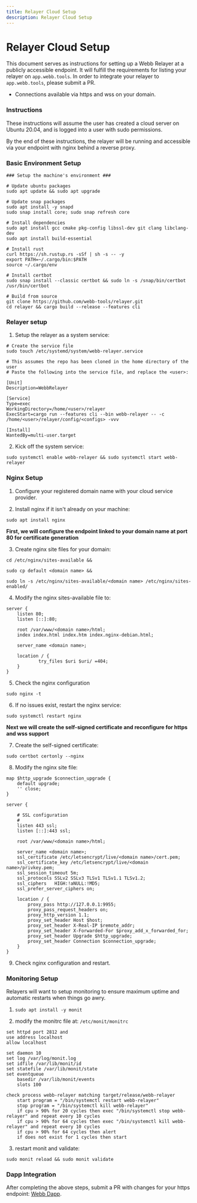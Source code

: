 ```yaml
---
title: Relayer Cloud Setup
description: Relayer Cloud Setup
---
```


# Relayer Cloud Setup

This document serves as instructions for setting up a Webb Relayer at a publicly accessible endpoint. It will fulfill the requirements for listing your relayer on `app.webb.tools`. In order to integrate your relayer to `app.webb.tools`, please submit a PR.

- Connections available via https and wss on your domain.

### Instructions

These instructions will assume the user has created a cloud server on Ubuntu 20.04, and is logged into a user with sudo permissions.

By the end of these instructions, the relayer will be running and accessible via your endpoint with nginx behind a reverse proxy.

### Basic Environment Setup

```
### Setup the machine's environment ###

# Update ubuntu packages
sudo apt update && sudo apt upgrade

# Update snap packages
sudo apt install -y snapd
sudo snap install core; sudo snap refresh core

# Install dependencies
sudo apt install gcc cmake pkg-config libssl-dev git clang libclang-dev
sudo apt install build-essential

# Install rust
curl https://sh.rustup.rs -sSf | sh -s -- -y
export PATH=~/.cargo/bin:$PATH
source ~/.cargo/env

# Install certbot
sudo snap install --classic certbot && sudo ln -s /snap/bin/certbot /usr/bin/certbot

# Build from source
git clone https://github.com/webb-tools/relayer.git
cd relayer && cargo build --release --features cli
```

### Relayer setup

1. Setup the relayer as a system service:

```
# Create the service file
sudo touch /etc/systemd/system/webb-relayer.service

# This assumes the repo has been cloned in the home directory of the user
# Paste the following into the service file, and replace the <user>:

[Unit]
Description=WebbRelayer

[Service]
Type=exec
WorkingDirectory=/home/<user>/relayer
ExecStart=cargo run --features cli --bin webb-relayer -- -c /home/<user>/relayer/config/<configs> -vvv

[Install]
WantedBy=multi-user.target
```

2. Kick off the system service:

```
sudo systemctl enable webb-relayer && sudo systemctl start webb-relayer
```

### Nginx Setup

1. Configure your registered domain name with your cloud service provider.

2. Install nginx if it isn't already on your machine:

```
sudo apt install nginx
```

**First, we will configure the endpoint linked to your domain name at port 80 for certificate generation**

3. Create nginx site files for your domain:

```
cd /etc/nginx/sites-available &&

sudo cp default <domain name> &&

sudo ln -s /etc/nginx/sites-available/<domain name> /etc/nginx/sites-enabled/
```

4. Modify the nginx sites-available file to:

```
server {
    listen 80;
    listen [::]:80;

    root /var/www/<domain name>/html;
    index index.html index.htm index.nginx-debian.html;

    server_name <domain name>;

    location / {
            try_files $uri $uri/ =404;
    }
}
```

5. Check the nginx configuration

```
sudo nginx -t
```

6. If no issues exist, restart the nginx service:

```
sudo systemctl restart nginx
```

**Next we will create the self-signed certificate and reconfigure for https and wss support**

7. Create the self-signed certificate:

```
sudo certbot certonly --nginx
```

8. Modify the nginx site file:

```
map $http_upgrade $connection_upgrade {
    default upgrade;
    '' close;
}

server {

    # SSL configuration
    #
    listen 443 ssl;
    listen [::]:443 ssl;

    root /var/www/<domain name>/html;

    server_name <domain name>;
    ssl_certificate /etc/letsencrypt/live/<domain name>/cert.pem;
    ssl_certificate_key /etc/letsencrypt/live/<domain name>/privkey.pem;
    ssl_session_timeout 5m;
    ssl_protocols SSLv2 SSLv3 TLSv1 TLSv1.1 TLSv1.2;
    ssl_ciphers   HIGH:!aNULL:!MD5;
    ssl_prefer_server_ciphers on;

    location / {
        proxy_pass http://127.0.0.1:9955;
        proxy_pass_request_headers on;
        proxy_http_version 1.1;
        proxy_set_header Host $host;
        proxy_set_header X-Real-IP $remote_addr;
        proxy_set_header X-Forwarded-For $proxy_add_x_forwarded_for;
        proxy_set_header Upgrade $http_upgrade;
        proxy_set_header Connection $connection_upgrade;
    }
}
```

9. Check nginx configuration and restart.

### Monitoring Setup

Relayers will want to setup monitoring to ensure maximum uptime and automatic restarts when things go awry.

1. `sudo apt install -y monit`

2. modify the monitrc file at: `/etc/monit/monitrc`

```
set httpd port 2812 and
use address localhost
allow localhost

set daemon 10
set log /var/log/monit.log
set idfile /var/lib/monit/id
set statefile /var/lib/monit/state
set eventqueue
    basedir /var/lib/monit/events
    slots 100

check process webb-relayer matching target/release/webb-relayer
    start program = "/bin/systemctl restart webb-relayer"
    stop program = "/bin/systemctl kill webb-relayer"
    if cpu > 90% for 20 cycles then exec "/bin/systemctl stop webb-relayer" and repeat every 10 cycles
    if cpu > 90% for 64 cycles then exec "/bin/systemctl kill webb-relayer" and repeat every 10 cycles
    if cpu > 90% for 64 cycles then alert
    if does not exist for 1 cycles then start
```

3. restart monit and validate:

```
sudo monit reload && sudo monit validate
```

### Dapp Integration

After completing the above steps, submit a PR with changes for your https endpoint: <a target="_blank" href="https://github.com/webb-tools/webb-dapp/blob/master/packages/apps/src/configs/relayer-config.ts#L14">Webb Dapp</a>.
